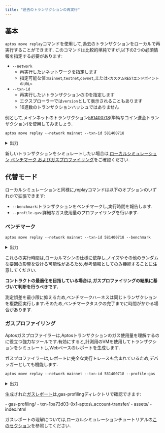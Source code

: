 ```yaml
---
title: "過去のトランザクションの再実行"
---
```



## 基本

`aptos move replay`コマンドを使用して,過去のトランザクションをローカルで再実行することができます.
このコマンドは比較的単純ですが,以下の2つの必須情報を指定する必要があります:

- `--network`
  - 再実行したいネットワークを指定します
  - 指定可能な値:`mainnet`,`testnet`,`devnet`,または`<カスタムRESTエンドポイントのURL>`
- `--txn-id`
  - 再実行したいトランザクションのIDを指定します
  - エクスプローラーでは`version`として表示されることもあります
  - 16進数のトランザクションハッシュではありません

例として,メインネットのトランザクション[581400718](https://explorer.aptoslabs.com/txn/581400718?network=mainnet)(単純なコイン送金トランザクション)を使用してみましょう.

```shellscript filename="Terminal"
aptos move replay --network mainnet --txn-id 581400718
```

<details>
  <summary>出力</summary>

  ```shellscript
  Got 1/1 txns from RestApi.
  Replaying transaction...
  {
    "Result": {
      "transaction_hash": "0x1ba73d03a0442a845735a17c7be46f3b51e2acb0e5cf68749305c5a17539ac63",
      "gas_used": 7,
      "gas_unit_price": 100,
      "sender": "c94e16736910cc160347d01de345407fe2d350fce5635ac1150319b0fbf5630e",
      "sequence_number": 14637,
      "success": true,
      "version": 581400718,
      "vm_status": "status EXECUTED of type Execution"
    }
  }
  ```
</details>

新しいトランザクションをシミュレートしたい場合は,[ローカルシミュレーション,ベンチマーク,およびガスプロファイリング](/ja/build/cli/working-with-move-contracts/local-simulation-benchmarking-and-gas-profiling)をご確認ください.

## 代替モード

ローカルシミュレーションと同様に,replayコマンドは以下のオプションのいずれかで拡張できます:

- `--benchmark`:トランザクションをベンチマークし,実行時間を報告します.
- `--profile-gas`:詳細なガス使用量のプロファイリングを行います.

### ベンチマーク

```shellscript filename="Terminal"
aptos move replay --network mainnet --txn-id 581400718 --benchmark
```

<details>
  <summary>出力</summary>

  ```shellscript
  Got 1/1 txns from RestApi.
  Benchmarking transaction...
  Running time (cold code cache): 914.821µs
  Running time (warm code cache): 820.189µs
  {
    "Result": {
      "transaction_hash": "0x1ba73d03a0442a845735a17c7be46f3b51e2acb0e5cf68749305c5a17539ac63",
      "gas_used": 7,
      "gas_unit_price": 100,
      "sender": "c94e16736910cc160347d01de345407fe2d350fce5635ac1150319b0fbf5630e",
      "sequence_number": 14637,
      "success": true,
      "version": 581400718,
      "vm_status": "status EXECUTED of type Execution"
    }
  }
  ```
</details>

これらの実行時間は,ローカルマシンの仕様に依存し,ノイズやその他のランダムな要因の影響を受ける可能性があるため,参考情報としてのみ機能することに注意してください.

**コントラクトの最適化を目指している場合は,ガスプロファイリングの結果に基づいて判断を行うべきです.**

<Aside type="note" emoji="ℹ️">
  測定誤差を最小限に抑えるため,ベンチマークハーネスは同じトランザクションを複数回実行します.そのため,ベンチマークタスクの完了までに時間がかかる場合があります.
</Aside>

### ガスプロファイリング

Aptosガスプロファイラーは,Aptosトランザクションのガス使用量を理解するのに役立つ強力なツールです.有効にすると,計測用のVMを使用してトランザクションをシミュレートし,Webベースのレポートを生成します.

ガスプロファイラーは,レポートに完全な実行トレースも含まれているため,デバッガーとしても機能します.

```shellscript filename="Terminal"
aptos move replay --network mainnet --txn-id 581400718 --profile-gas
```

<details>
  <summary>出力</summary>

  ```shellscript
  Got 1/1 txns from RestApi.
  Profiling transaction...
  Gas report saved to gas-profiling/txn-1ba73d03-0x1-aptos_account-transfer.
  {
    "Result": {
      "transaction_hash": "0x1ba73d03a0442a845735a17c7be46f3b51e2acb0e5cf68749305c5a17539ac63",
      "gas_used": 7,
      "gas_unit_price": 100,
      "sender": "c94e16736910cc160347d01de345407fe2d350fce5635ac1150319b0fbf5630e",
      "sequence_number": 14637,
      "success": true,
      "version": 581400718,
      "vm_status": "status EXECUTED of type Execution"
    }
  }
  ```
</details>

生成された[ガスレポート](/ja/gas-profiling/sample-report-2/index.html)は,gas-profilingディレクトリで確認できます:

<FileTree>
  - gas-profiling/
    - txn-1ba73d03-0x1-aptos\_account-transfer/
      - assets/
      - index.html
</FileTree>

ガスレポートの理解については,ローカルシミュレーションチュートリアルの[このセクション](/ja/build/cli/working-with-move-contracts/local-simulation-benchmarking-and-gas-profiling.mdx#understanding-the-gas-report)を参照してください.
